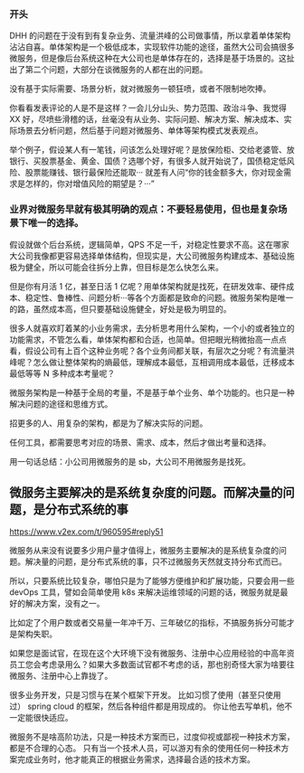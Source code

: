 ### 开头
DHH 的问题在于没有到有复杂业务、流量洪峰的公司做事情，所以拿着单体架构沾沾自喜。单体架构是一个极低成本，实现软件功能的途径，虽然大公司会搞很多微服务，但是像后台系统这种在大公司也是单体存在的，选择是基于场景的。这扯出了第二个问题，大部分在谈微服务的人都在出的问题。

没有基于实际需要、场景分析，就对微服务一顿狂喷，或者不限制地吹捧。

你看看发表评论的人是不是这样？一会儿分山头、势力范围、政治斗争、我觉得 XX 好，尽喷些滑稽的话，丝毫没有从业务、实际问题、解决方案、解决成本、实际场景去分析问题，然后基于问题对微服务、单体等架构模式发表观点。

举个例子，假设某人有一笔钱，问该怎么处理好呢？是放保险柜、交给老婆管、放银行、买股票基金、黄金、国债？选哪个好，有很多人就开始说了，国债稳定低风险、股票能赚钱、银行最保险还能取··· 就差有人问“你的钱金额多大，你对现金需求是怎样的，你对增值风险的期望是？···”

### 业界对微服务早就有极其明确的观点：不要轻易使用，但也是复杂场景下唯一的选择。
假设就做个后台系统，逻辑简单，QPS 不足一千，对稳定性要求不高。这在哪家大公司我像都更容易选择单体结构，但现实是，大公司微服务构建成本、基础设施极为健全，所以可能会往拆分上靠，但目标是怎么快怎么来。

但是你有月活 1 亿，甚至日活 1 亿呢？用单体架构就是找死，在研发效率、硬件成本、稳定性、鲁棒性、问题分析···等各个方面都是致命的问题。微服务架构是唯一的路，虽然成本高，但只要基础设施健全，好处是极为明显的。

很多人就喜欢盯着某的小业务需求，去分析思考用什么架构，一个小的或者独立的功能需求，不管怎么看，单体架构都和合适，也简单。但把眼光稍微抬高一点点看，假设公司有上百个这种业务呢？各个业务间都关联，有层次之分呢？有流量洪峰呢？怎么做让整体架构的熵最低，理解成本最低，互相调用成本最低，迁移成本最低等等 N 多种成本考量呢？

微服务架构是一种基于全局的考量，不是基于单个业务、单个功能的。也只是一种解决问题的途径和思维方式。

招更多的人、用复杂的架构，都是为了解决实际的问题。

任何工具，都需要思考对应的场景、需求、成本，然后才做出考量和选择。

用一句话总结：小公司用微服务的是 sb，大公司不用微服务是找死。

## 微服务主要解决的是系统复杂度的问题。而解决量的问题，是分布式系统的事
https://www.v2ex.com/t/960595#reply51

微服务从来没有说要多少用户量才值得上，微服务主要解决的是系统复杂度的问题。解决量的问题，是分布式系统的事，只不过微服务天然就支持分布式而已。

所以，只要系统比较复杂，哪怕只是为了能够方便维护和扩展功能，只要会用一些 devOps 工具，譬如会简单使用 k8s 来解决运维领域的问题的话，微服务就是最好的解决方案，没有之一。

比如定了个用户数或者交易量一年冲千万、三年破亿的指标，不搞服务拆分可能才是架构失职。

如果您是面试官，在现在这个大环境下没有微服务、注册中心应用经验的中高年资员工您会考虑录用么？如果大多数面试官都不考虑的话，那也别奇怪大家为啥要往微服务、注册中心上靠拢了。

很多业务开发，只是习惯与在某个框架下开发。 比如习惯了使用（甚至只使用过） spring cloud 的框架，然后各种组件都是用现成的。 你让他去写单机，他不一定能很快适应。

微服务不是啥高阶功法，只是一种技术方案而已，过度仰视或鄙视一种技术方案，都是不合理的心态。 只有当一个技术人员，可以游刃有余的使用任何一种技术方案完成业务时，他才能真正的根据业务需求，选择最合适的技术方案。
